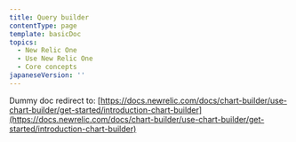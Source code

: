 ```yaml
---
title: Query builder
contentType: page
template: basicDoc
topics:
  - New Relic One
  - Use New Relic One
  - Core concepts
japaneseVersion: ''
---
```


Dummy doc redirect to: [https://docs.newrelic.com/docs/chart-builder/use-chart-builder/get-started/introduction-chart-builder](https://docs.newrelic.com/docs/chart-builder/use-chart-builder/get-started/introduction-chart-builder)
